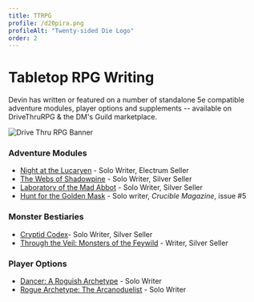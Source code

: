 ```yaml
---
title: TTRPG
profile: /d20pira.png
profileAlt: "Twenty-sided Die Logo"
order: 2
---
```


# Tabletop RPG Writing

Devin has written or featured on a number of standalone 5e compatible adventure modules, player options and supplements -- available on DriveThruRPG & the DM's Guild marketplace.

![Drive Thru RPG Banner](/dtrpg-banner.png)

### Adventure Modules

- [Night at the Lucaryen](https://www.dmsguild.com/product/360903/Night-at-the-Lucaryen) - Solo Writer, Electrum Seller
- [The Webs of Shadowpine](https://www.dmsguild.com/product/332468/The-Webs-of-Shadowpine) - Solo Writer, Silver Seller
- [Laboratory of the Mad Abbot](https://www.dmsguild.com/product/352422/Laboratory-of-the-Mad-Abbot) - Solo Writer, Silver Seller
- [Hunt for the Golden Mask](https://foundryvtt.com/packages/crucible-mag-005) - Solo writer, _Crucible Magazine_, issue #5

### Monster Bestiaries

- [Cryptid Codex](https://www.dmsguild.com/product/381865/Cryptid-Codex)- Solo Writer, Silver Seller
- [Through the Veil: Monsters of the Feywild](https://www.dmsguild.com/product/442085/Through-the-Veil-Monsters-of-the-Feywild) - Writer, Silver Seller

### Player Options

- [Dancer: A Roguish Archetype](https://www.drivethrurpg.com/en/product/396403/Dancer-A-Roguish-Archetype) - Solo Writer
- [Rogue Archetype: The Arcanoduelist](https://www.dmsguild.com/product/331669/Rogue-Archetype-The-Arcanoduelist) - Solo Writer
